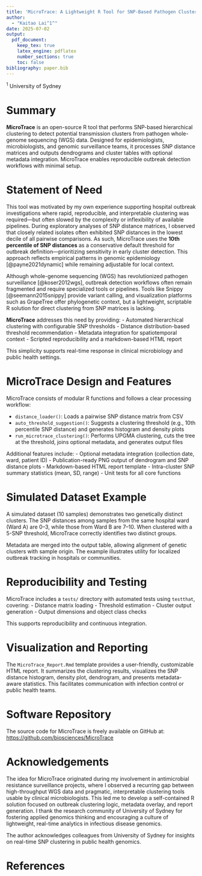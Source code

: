 ```yaml
---
title: 'MicroTrace: A Lightweight R Tool for SNP-Based Pathogen Clustering in Outbreak Detection'
author:
  - "Kaitao Lai^1^"
date: 2025-07-02
output:
  pdf_document:
    keep_tex: true
    latex_engine: pdflatex
    number_sections: true
    toc: false
bibliography: paper.bib
---
```


^1^ University of Sydney

# Summary

**MicroTrace** is an open-source R tool that performs SNP-based hierarchical clustering to detect potential transmission clusters from pathogen whole-genome sequencing (WGS) data. Designed for epidemiologists, microbiologists, and genomic surveillance teams, it processes SNP distance matrices and outputs dendrograms and cluster tables with optional metadata integration. MicroTrace enables reproducible outbreak detection workflows with minimal setup.

# Statement of Need

This tool was motivated by my own experience supporting hospital outbreak investigations where rapid, reproducible, and interpretable clustering was required—but often slowed by the complexity or inflexibility of available pipelines. During exploratory analyses of SNP distance matrices, I observed that closely related isolates often exhibited SNP distances in the lowest decile of all pairwise comparisons. As such, MicroTrace uses the **10th percentile of SNP distances** as a conservative default threshold for outbreak definition—prioritizing sensitivity in early cluster detection. This approach reflects empirical patterns in genomic epidemiology [@payne2021dynamic] while remaining adjustable for local context.

Although whole-genome sequencing (WGS) has revolutionized pathogen surveillance [@koser2012wgs], outbreak detection workflows often remain fragmented and require specialized tools or pipelines. Tools like Snippy [@seemann2015snippy] provide variant calling, and visualization platforms such as GrapeTree offer phylogenetic context, but a lightweight, scriptable R solution for direct clustering from SNP matrices is lacking.

**MicroTrace** addresses this need by providing:
- Automated hierarchical clustering with configurable SNP thresholds
- Distance distribution-based threshold recommendation
- Metadata integration for spatiotemporal context
- Scripted reproducibility and a markdown-based HTML report

This simplicity supports real-time response in clinical microbiology and public health settings.

# MicroTrace Design and Features

MicroTrace consists of modular R functions and follows a clear processing workflow:

- `distance_loader()`: Loads a pairwise SNP distance matrix from CSV
- `auto_threshold_suggestion()`: Suggests a clustering threshold (e.g., 10th percentile SNP distance) and generates histogram and density plots
- `run_microtrace_clustering()`: Performs UPGMA clustering, cuts the tree at the threshold, joins optional metadata, and generates output files

Additional features include:
- Optional metadata integration (collection date, ward, patient ID)
- Publication-ready PNG output of dendrogram and SNP distance plots
- Markdown-based HTML report template
- Intra-cluster SNP summary statistics (mean, SD, range)
- Unit tests for all core functions

# Simulated Dataset Example

A simulated dataset (10 samples) demonstrates two genetically distinct clusters. The SNP distances among samples from the same hospital ward (Ward A) are 0–3, while those from Ward B are 7–10. When clustered with a 5-SNP threshold, MicroTrace correctly identifies two distinct groups.

Metadata are merged into the output table, allowing alignment of genetic clusters with sample origin. The example illustrates utility for localized outbreak tracking in hospitals or communities.

# Reproducibility and Testing

MicroTrace includes a `tests/` directory with automated tests using `testthat`, covering:
- Distance matrix loading
- Threshold estimation
- Cluster output generation
- Output dimensions and object class checks

This supports reproducibility and continuous integration.

# Visualization and Reporting

The `MicroTrace_Report.Rmd` template provides a user-friendly, customizable HTML report. It summarizes the clustering results, visualizes the SNP distance histogram, density plot, dendrogram, and presents metadata-aware statistics. This facilitates communication with infection control or public health teams.

# Software Repository

The source code for MicroTrace is freely available on GitHub at:  
[https://github.com/biosciences/MicroTrace](https://github.com/biosciences/MicroTrace)

# Acknowledgements

The idea for MicroTrace originated during my involvement in antimicrobial resistance surveillance projects, where I observed a recurring gap between high-throughput WGS data and pragmatic, interpretable clustering tools usable by clinical microbiologists. This led me to develop a self-contained R solution focused on outbreak clustering logic, metadata overlay, and report generation. I thank the research community of University of Sydney for fostering applied genomics thinking and encouraging a culture of lightweight, real-time analytics in infectious disease genomics.

The author acknowledges colleagues from University of Sydney for insights on real-time SNP clustering in public health genomics.

# References

